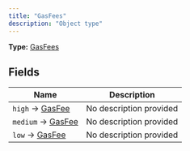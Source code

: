 ```yaml
---
title: "GasFees"
description: "Object type"
---
```


**Type:** [GasFees](/api-reference/types/gasfees)

## Fields

| Name | Description |
|------|-------------|
| `high` → [GasFee](/api-reference/types/gasfee) | No description provided |
| `medium` → [GasFee](/api-reference/types/gasfee) | No description provided |
| `low` → [GasFee](/api-reference/types/gasfee) | No description provided |

